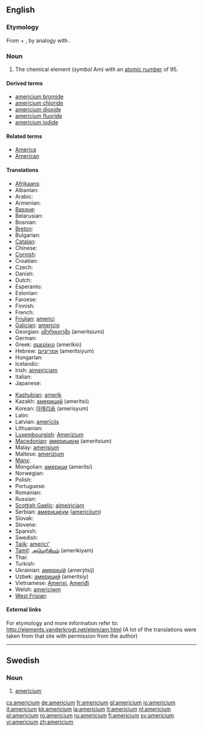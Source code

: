 {{also|Americium}}
==English==
{{elements|Am|plutonium|Pu|curium|Cm}}

===Etymology===
From {{term|America|Americ(as)}} + {{term|-ium}}, by analogy with {{term|europium}}.

===Noun===
{{en-noun|-}}
{{wikipedia}}

# {{element}} The chemical element (''symbol'' Am) with an [[atomic number]] of 95.

====Derived terms====
* [[americium bromide]]
* [[americium chloride]]
* [[americium dioxide]]
* [[americium fluoride]]
* [[americium iodide]]

====Related terms====
* [[America]]
* [[American]]

====Translations====
{{trans-top|chemical element with atomic number 95}}
* [[Afrikaans]]: {{t-|af|americium|xs=Afrikaans}}
* Albanian: {{t|sq|americ|xs=Albanian}}
* Arabic: {{t|ar|أمريكيوم|m|tr=’amríkyum|sc=Arab}}
* Armenian: {{t-|hy|ամերիցիում|tr=amerits‘ium|sc=Hayeren|xs=Armenian}}
* [[Basque]]: {{t|eu|amerizioa|xs=Basque}}
* Belarusian: {{t|be|амерыцый|m|tr=amerýtsyj|sc=Cyrl|xs=Belarusian}}
* Bosnian: {{t-|bs|americij}}
* [[Breton]]: {{t|br|amerikiom|xs=Breton}}
* Bulgarian: {{t-|bg|америций|m|tr=amerítsij|sc=Cyrl}}
* [[Catalan]]: {{t|ca|americi}}
* Chinese: {{t-|cmn|鋂|tr=méi|sc=Hani|xs=Mandarin}}
* [[Cornish]]: {{t|kw|amerycanyum|xs=Cornish}}
* Croatian: {{t-|hr|americij}}
* Czech: {{t+|cs|americium}}
* Danish: {{t-|da|americium}}
* Dutch: {{t+|nl|americium|n}}
* Esperanto: {{t-|eo|americio|xs=Esperanto}}
* Estonian: {{t-|et|ameriitsium}}
* Faroese: {{t-|fo|americium|xs=Faroese}}
* Finnish: {{t+|fi|amerikium}}
* French: {{t+|fr|américium|m}}
* [[Friulian]]: [[americi]]
* [[Galician]]: [[americio]]
* Georgian: [[ამერიციუმი]] (ameritsiumi)
* German: {{t+|de|Americium|n}}
* Greek: [[αμερίκιο]] (ameríkio) {{n}}
* Hebrew: [[אמריציום]] (amerítsiyum)
* Hungarian: {{t+|hu|amerícium}}
* Icelandic: {{t+|is|ameríkín}}
* Irish: [[aimeiriciam]]
* Italian: {{t-|it|americio|m}}
* Japanese: {{t+|ja|アメリシウム|tr=amerishiumu|sc=Jpan}}
{{trans-mid}}
* [[Kashubian]]: [[amerik]]
* Kazakh: [[америций]] (ameritsii)
* Korean: [[아메리슘]] (amerisyum)
* Latin: {{t+|la|americium|n}}
* Latvian: [[amerīcijs]]
* Lithuanian: {{t+|lt|americis|xs=Lithuanian}}
* [[Luxembourgish]]: [[Amerizium]]
* [[Macedonian]]: [[америциум]] (amerítsium) {{m}}
* Malay: [[amerisium]]
* Maltese: [[amerizjum]]
* [[Manx]]: {{t-|gv|americium|xs=Manx}}
* Mongolian: [[америци]] (ameritsi)
* Norwegian: {{t-|no|americium}}
* Polish: {{t+|pl|ameryk|m}}
* Portuguese: {{t+|pt|amerício|m}}
* Romanian: {{t+|ro|americiu|n}}
* Russian: {{t-|ru|америций|m|tr=amerítsij|sc=Cyrl}}
* [[Scottish Gaelic]]: [[aimeiriciam]]
* Serbian: [[америциjум]] ([[americijum]]) {{m}}
* Slovak: {{t-|sk|americium}}
* Slovene: {{t+|sl|americij}}
* Spanish: {{t+|es|americio|m}}
* Swedish: {{t+|sv|americium|n}}
* [[Tajik]]: [[americi']]
* [[Tamil]]: [[அமெரிகியம்]] (amerikiyam)
* Thai: {{t|th|อะเมริเซียม|tr=àmērísiam|sc=Thai|xs=Thai}}
* Turkish: {{t+|tr|amerikyum}}
* Ukrainian: [[америцiй]] (amerýtsij) {{m}}
* Uzbek: [[америций]] (ameritsiy)
* Vietnamese: [[Amerixi]], [[Ameriđi]]
* Welsh: [[americiwm]]
* [[West Frisian]]: {{t-|fy|americium|xs=West Frisian}}
{{trans-bottom}}

====External links====
For etymology and more information refer to:
http://elements.vanderkrogt.net/elem/am.html
(A lot of the translations were taken from that site with permission from the author)

----

==Swedish==
{{wikipedia|lang=sv}}

===Noun===
{{infl|sv|noun|g=n}}
{{sv-noun-unc-n|2=americiumet}}

# {{context|chemical element|lang=sv}} [[#English|americium]]

[[cs:americium]]
[[de:americium]]
[[fr:americium]]
[[gl:americium]]
[[io:americium]]
[[it:americium]]
[[kk:americium]]
[[la:americium]]
[[lt:americium]]
[[nl:americium]]
[[pl:americium]]
[[ro:americium]]
[[ru:americium]]
[[fi:americium]]
[[sv:americium]]
[[vi:americium]]
[[zh:americium]]
